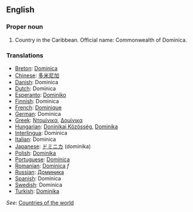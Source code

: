 ==English==
===Proper noun===

# Country in the Caribbean. Official name: Commonwealth of Dominica.

===Translations===
*[[Breton]]: [[Dominica]]
*[[Chinese]]: [[多米尼加]]
*[[Danish]]: Dominica
*[[Dutch]]: Dominica
*[[Esperanto]]: [[Dominiko]]
*[[Finnish]]: Dominica
*[[French]]: [[Dominique]]
*[[German]]: Dominica
*[[Greek]]: [[Ντομίνικα]], [[Δομίνικα]]
*[[Hungarian]]: [[Doninikai Közösség]], [[Dominika]]
*[[Interlingua]]: Dominica
*[[Italian]]: Dominica
*[[Japanese]]: [[ドミニカ]] (dominika)
*[[Polish]]: [[Dominika]]
*[[Portuguese]]: [[Domínica]]
*[[Romanian]]: [[Dominica]] ''f''
*[[Russian]]: [[Доминика]]
*[[Spanish]]: Dominica
*[[Swedish]]: Dominica
*[[Turkish]]: [[Dominika]]

''See'': [[Countries of the world]]